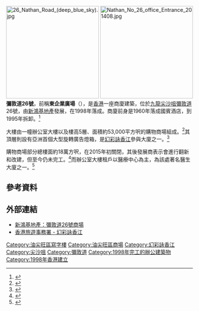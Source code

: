 {{Notability Unreferenced |time=2019-10-26T08:22:26+00:00}}
[[File:26_Nathan_Road_(deep_blue_sky).jpg|250px]]
[[File:Nathan_No_26_office_Entrance_201408.jpg|250px]]
'''彌敦道26號'''，前稱'''東企業廣場'''（{{lang-en|Oterprise Square}}），是[[香港|香港]]一座商廈建築，位於[[九龍|九龍]][[尖沙咀|尖沙咀]][[彌敦道|彌敦道]]26號，由[[新鴻基地產|新鴻基地產]]發展，在1998年落成。商廈前身是1960年落成國賓酒店，到1995年拆卸。<ref>{{cite book |author1=鄭寶鴻 |title=順流逆流 ── 香港近代社會影像1960-1985 |date=2015 |publisher=商務印書館(香港)有限公司 |isbn=9789620756498}}</ref>

大樓由一幢辦公室大樓以及樓高5層、面積約53,000平方呎的購物商場組成。<ref>{{cite book |title=Oterprise Square |date=1998 |publisher=Hinge |location=Hong Kong}}</ref>其頂層則設有亞洲首個大型旋轉廣告燈箱，是[[幻彩詠香江|幻彩詠香江]]參與大廈之一。<ref>{{cite web |author1=POAD |title=维港霓虹 |url=http://www.poad.com/products/harbour_signs/zh/ |accessdate=2019-10-26 |archive-date=2019-10-18 |archive-url=https://web.archive.org/web/20191018232415/http://www.poad.com/products/harbour_signs/zh/ |dead-url=no }}</ref>

購物商場部分總樓面約18萬方呎，在2015年初關閉，其後發展商表示會進行翻新和改建，但至今仍未完工。<ref>{{cite news |title=馮秀炎﹕新地重整部分商場 迎下一個旺市 |url=http://news.chilin.hk/hk/?job=body&sec=eJzbkX7gJgAGcgK5&page=6&path=Q29udGVudF9OZXdzLmNmbT9DaGFubmVsPWVhJlBhdGg9NjczMDM3MDU0MDIvbGFjMS5jZm0%3D&pic=big&date=20150810 |accessdate=2019-10-26 |work=明報 |date=2015-08-10 |archive-date=2019-03-21 |archive-url=https://web.archive.org/web/20190321021825/http://news.chilin.hk/hk/?job=body |dead-url=no }}</ref>而辦公室大樓租戶以醫療中心為主，為該處著名醫生大廈之一。<ref>{{cite news |title=尖沙嘴醫生辦公室搶手　新樓呎租達百元創區內新高 |url=https://topick.hket.com/article/2201619/%E5%B0%96%E6%B2%99%E5%98%B4%E9%86%AB%E7%94%9F%E8%BE%A6%E5%85%AC%E5%AE%A4%E6%90%B6%E6%89%8B%E3%80%80%E6%96%B0%E6%A8%93%E5%91%8E%E7%A7%9F%E9%81%94%E7%99%BE%E5%85%83%E5%89%B5%E5%8D%80%E5%85%A7%E6%96%B0%E9%AB%98 |accessdate=2019-10-26 |work=香港經濟日報 |date=2018-11-06 |archive-date=2019-10-26 |archive-url=https://web.archive.org/web/20191026082622/https://topick.hket.com/article/2201619/%E5%B0%96%E6%B2%99%E5%98%B4%E9%86%AB%E7%94%9F%E8%BE%A6%E5%85%AC%E5%AE%A4%E6%90%B6%E6%89%8B%E3%80%80%E6%96%B0%E6%A8%93%E5%91%8E%E7%A7%9F%E9%81%94%E7%99%BE%E5%85%83%E5%89%B5%E5%8D%80%E5%85%A7%E6%96%B0%E9%AB%98 |dead-url=no }}</ref>

==參考資料==
{{reflist}}

==外部連結==
{{Commons category|26 Nathan Road}}
*[http://www.shkp.com/zh-hk/scripts/property/property_mall_26nathan.php 新鴻基地產：彌敦道26號商場] {{Wayback|url=http://www.shkp.com/zh-hk/scripts/property/property_mall_26nathan.php |date=20091222132504 }}
*[http://www.tourism.gov.hk/symphony/tc_chi/participating/participating_kl_10.html 香港旅遊事務署 - 幻彩詠香江] {{Wayback|url=http://www.tourism.gov.hk/symphony/tc_chi/participating/participating_kl_10.html |date=20110623191450 }}

{{新鴻基地產}}


[[Category:油尖旺區寫字樓|Category:油尖旺區寫字樓]]
[[Category:油尖旺區商場|Category:油尖旺區商場]]
[[Category:幻彩詠香江|Category:幻彩詠香江]]
[[Category:尖沙咀|Category:尖沙咀]]
[[Category:彌敦道|Category:彌敦道]]
[[Category:1998年完工的辦公建築物|Category:1998年完工的辦公建築物]]
[[Category:1998年香港建立|Category:1998年香港建立]]